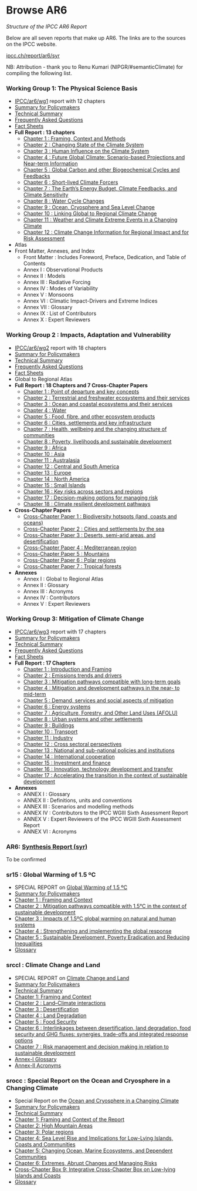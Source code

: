 # Browse AR6 {.unnumbered}

_Structure of the IPCC AR6 Report_

Below are all seven reports that make up AR6. The links are to the sources on the IPCC website.

[ipcc.ch/report/ar6/syr](https://www.ipcc.ch/report/ar6/syr/)

NB: Attribution \- thank you to Renu Kumari (NIPGR/\#semanticClimate) for compiling the following list. 

### **Working Group 1: The Physical Science Basis**

* [IPCC/ar6/wg1](https://www.ipcc.ch/report/ar6/wg1/) report with 12 chapters  
* [Summary for Policymakers](https://www.ipcc.ch/report/ar6/wg1/chapter/summary-for-policymakers/)  
* [Technical Summary](https://www.ipcc.ch/report/ar6/wg1/chapter/technical-summary/)  
* [Frequently Asked Questions](https://www.ipcc.ch/report/ar6/wg1/resources/frequently-asked-questions/)  
* [Fact Sheets](https://www.ipcc.ch/report/ar6/wg1/resources/factsheets/)  
* **Full Report : 13 chapters**  
  * [Chapter 1 : Framing, Context and Methods](https://www.ipcc.ch/report/ar6/wg1/chapter/chapter-1)  
  * [Chapter 2 : Changing State of the Climate System](https://www.ipcc.ch/report/ar6/wg1/chapter/chapter-2)  
  * [Chapter 3 : Human Influence on the Climate System](https://www.ipcc.ch/report/ar6/wg1/chapter/chapter-3)  
  * [Chapter 4 : Future Global Climate: Scenario-based Projections and Near-term Information](https://www.ipcc.ch/report/ar6/wg1/chapter/chapter-4)  
  * [Chapter 5 : Global Carbon and other Biogeochemical Cycles and Feedbacks](https://www.ipcc.ch/report/ar6/wg1/chapter/chapter-5)  
  * [Chapter 6 : Short-lived Climate Forcers](https://www.ipcc.ch/report/ar6/wg1/chapter/chapter-6)  
  * [Chapter 7 : The Earth’s Energy Budget, Climate Feedbacks, and Climate Sensitivity](https://www.ipcc.ch/report/ar6/wg1/chapter/chapter-7)  
  * [Chapter 8 : Water Cycle Changes](https://www.ipcc.ch/report/ar6/wg1/chapter/chapter-8)  
  * [Chapter 9 : Ocean, Cryosphere and Sea Level Change](https://www.ipcc.ch/report/ar6/wg1/chapter/chapter-9)  
  * [Chapter 10 : Linking Global to Regional Climate Change](https://www.ipcc.ch/report/ar6/wg1/chapter/chapter-10)  
  * [Chapter 11 : Weather and Climate Extreme Events in a Changing Climate](https://www.ipcc.ch/report/ar6/wg1/chapter/chapter-11)  
  * [Chapter 12 : Climate Change Information for Regional Impact and for Risk Assessment](https://www.ipcc.ch/report/ar6/wg1/chapter/chapter-12)  
* Atlas  
* Front Matter, Annexes, and Index  
  * Front Matter : Includes Foreword, Preface, Dedication, and Table of Contents  
  * Annex I : Observational Products  
  * Annex II : Models  
  * Annex III : Radiative Forcing  
  * Annex IV : Modes of Variability  
  * Annex V : Monsoons  
  * Annex VI : Climatic Impact-Drivers and Extreme Indices  
  * Annex VII : Glossary  
  * Annex IX : List of Contributors  
  * Annex X : Expert Reviewers

### **Working Group 2 : Impacts, Adaptation and Vulnerability**

* [IPCC/ar6/wg2](https://www.ipcc.ch/report/ar6/wg2/) report with 18 chapters  
* [Summary for Policymakers](https://www.ipcc.ch/report/ar6/wg2/chapter/summary-for-policymakers/)  
* [Technical Summary](https://www.ipcc.ch/report/ar6/wg2/chapter/technical-summary/)  
* [Frequently Asked Questions](https://www.ipcc.ch/report/ar6/wg2/about/frequently-asked-questions)  
* [Fact Sheets](https://www.ipcc.ch/report/ar6/wg2/about/factsheets)  
* Global to Regional Atlas  
* **Full Report : 18 Chapters and 7 Cross-Chapter Papers**  
  * [Chapter 1 : Point of departure and key concepts](https://www.ipcc.ch/report/ar6/wg2/chapter/chapter-1)  
  * [Chapter 2 : Terrestrial and freshwater ecosystems and their services](https://www.ipcc.ch/report/ar6/wg2/chapter/chapter-2)  
  * [Chapter 3 : Ocean and coastal ecosystems and their services](https://www.ipcc.ch/report/ar6/wg2/chapter/chapter-3)  
  * [Chapter 4 : Water](https://www.ipcc.ch/report/ar6/wg2/chapter/chapter-4)  
  * [Chapter 5 : Food, fibre, and other ecosystem products](https://www.ipcc.ch/report/ar6/wg2/chapter/chapter-5)  
  * [Chapter 6 : Cities, settlements and key infrastructure](https://www.ipcc.ch/report/ar6/wg2/chapter/chapter-6)  
  * [Chapter 7 : Health, wellbeing and the changing structure of communities](https://www.ipcc.ch/report/ar6/wg2/chapter/chapter-7)  
  * [Chapter 8 : Poverty, livelihoods and sustainable development](https://www.ipcc.ch/report/ar6/wg2/chapter/chapter-8)  
  * [Chapter 9 : Africa](https://www.ipcc.ch/report/ar6/wg2/chapter/chapter-9)  
  * [Chapter 10 : Asia](https://www.ipcc.ch/report/ar6/wg2/chapter/chapter-10)  
  * [Chapter 11 : Australasia](https://www.ipcc.ch/report/ar6/wg2/chapter/chapter-11)  
  * [Chapter 12 : Central and South America](https://www.ipcc.ch/report/ar6/wg2/chapter/chapter-12)  
  * [Chapter 13 : Europe](https://www.ipcc.ch/report/ar6/wg2/chapter/chapter-13)  
  * [Chapter 14 : North America](https://www.ipcc.ch/report/ar6/wg2/chapter/chapter-14)  
  * [Chapter 15 : Small Islands](https://www.ipcc.ch/report/ar6/wg2/chapter/chapter-15)  
  * [Chapter 16 : Key risks across sectors and regions](https://www.ipcc.ch/report/ar6/wg2/chapter/chapter-16)  
  * [Chapter 17 : Decision-making options for managing risk](https://www.ipcc.ch/report/ar6/wg2/chapter/chapter-17)  
  * [Chapter 18 : Climate resilient development pathways](https://www.ipcc.ch/report/ar6/wg2/chapter/chapter-18)  
* **Cross-Chapter Papers**  
  * [Cross-Chapter Paper 1 : Biodiversity hotspots (land, coasts and oceans)](https://www.ipcc.ch/report/ar6/wg2/chapter/ccp1/)  
  * [Cross-Chapter Paper 2 : Cities and settlements by the sea](https://www.ipcc.ch/report/ar6/wg2/chapter/ccp2/)  
  * [Cross-Chapter Paper 3 : Deserts, semi-arid areas, and desertification](https://www.ipcc.ch/report/ar6/wg2/chapter/ccp3/)  
  * [Cross-Chapter Paper 4 : Mediterranean region](https://www.ipcc.ch/report/ar6/wg2/chapter/ccp4/)  
  * [Cross-Chapter Paper 5 : Mountains](https://www.ipcc.ch/report/ar6/wg2/chapter/ccp5/)  
  * [Cross-Chapter Paper 6 : Polar regions](https://www.ipcc.ch/report/ar6/wg2/chapter/ccp6/)  
  * [Cross-Chapter Paper 7 : Tropical forests](https://www.ipcc.ch/report/ar6/wg2/chapter/ccp7/)  
* **Annexes**  
  * Annex I : Global to Regional Atlas  
  * Annex II : Glossary  
  * Annex III : Acronyms  
  * Annex IV : Contributors  
  * Annex V : Expert Reviewers

### **Working Group 3: Mitigation of Climate Change**

* [IPCC/ar6/wg3](https://www.ipcc.ch/report/ar6/wg3/) report with 17 chapters  
* [Summary for Policymakers](https://www.ipcc.ch/report/ar6/wg3/chapter/summary-for-policymakers/)  
* [Technical Summary](https://www.ipcc.ch/report/ar6/wg3/chapter/technical-summary/)  
* [Frequently Asked Questions](https://www.ipcc.ch/report/ar6/wg3/about/frequently-asked-questions)  
* [Fact Sheets](https://www.ipcc.ch/report/ar6/wg3/resources/factsheets)  
* **Full Report : 17 Chapters**  
  * [Chapter 1 : Introduction and Framing](https://www.ipcc.ch/report/ar6/wg3/chapter/chapter-1)  
  * [Chapter 2 : Emissions trends and drivers](https://www.ipcc.ch/report/ar6/wg3/chapter/chapter-2)  
  * [Chapter 3 : Mitigation pathways compatible with long-term goals](https://www.ipcc.ch/report/ar6/wg3/chapter/chapter-3)  
  * [Chapter 4 : Mitigation and development pathways in the near- to mid-term](https://www.ipcc.ch/report/ar6/wg3/chapter/chapter-4)  
  * [Chapter 5 : Demand, services and social aspects of mitigation](https://www.ipcc.ch/report/ar6/wg3/chapter/chapter-5)  
  * [Chapter 6 : Energy systems](https://www.ipcc.ch/report/ar6/wg3/chapter/chapter-6)  
  * [Chapter 7 : Agriculture, Forestry, and Other Land Uses (AFOLU)](https://www.ipcc.ch/report/ar6/wg3/chapter/chapter-7)  
  * [Chapter 8 : Urban systems and other settlements](https://www.ipcc.ch/report/ar6/wg3/chapter/chapter-8)  
  * [Chapter 9 : Buildings](https://www.ipcc.ch/report/ar6/wg3/chapter/chapter-9)  
  * [Chapter 10 : Transport](https://www.ipcc.ch/report/ar6/wg3/chapter/chapter-10)  
  * [Chapter 11 : Industry](https://www.ipcc.ch/report/ar6/wg3/chapter/chapter-11)  
  * [Chapter 12 : Cross sectoral perspectives](https://www.ipcc.ch/report/ar6/wg3/chapter/chapter-12)  
  * [Chapter 13 : National and sub-national policies and institutions](https://www.ipcc.ch/report/ar6/wg3/chapter/chapter-13)  
  * [Chapter 14 : International cooperation](https://www.ipcc.ch/report/ar6/wg3/chapter/chapter-14)  
  * [Chapter 15 : Investment and finance](https://www.ipcc.ch/report/ar6/wg3/chapter/chapter-15)  
  * [Chapter 16 : Innovation, technology development and transfer](https://www.ipcc.ch/report/ar6/wg3/chapter/chapter-16)  
  * [Chapter 17 : Accelerating the transition in the context of sustainable development](https://www.ipcc.ch/report/ar6/wg3/chapter/chapter-17)  
* **Annexes**  
  * ANNEX I : Glossary  
  * ANNEX II : Definitions, units and conventions  
  * ANNEX III : Scenarios and modelling methods  
  * ANNEX IV : Contributors to the IPCC WGIII Sixth Assessment Report  
  * ANNEX V : Expert Reviewers of the IPCC WGIII Sixth Assessment Report  
  * ANNEX VI : Acronyms

### AR6: [**Synthesis Report** (syr)](https://www.ipcc.ch/report/ar6/syr/)

To be confirmed

### **sr15 : Global Warming of 1.5 ºC**

* SPECIAL REPORT on [Global Warming of 1.5 ºC](https://www.ipcc.ch/sr15/)  
* [Summary for Policymakers](https://www.ipcc.ch/sr15/chapter/spm/)  
* [Chapter 1 : Framing and Context](https://www.ipcc.ch/sr15/chapter/chapter-1)  
* [Chapter 2 : Mitigation pathways compatible with 1.5°C in the context of sustainable development](https://www.ipcc.ch/sr15/chapter/chapter-2)  
* [Chapter 3 : Impacts of 1.5ºC global warming on natural and human systems](https://www.ipcc.ch/sr15/chapter/chapter-3)  
* [Chapter 4 : Strengthening and implementing the global response](https://www.ipcc.ch/sr15/chapter/chapter-4)  
* [Chapter 5 : Sustainable Development, Poverty Eradication and Reducing Inequalities](https://www.ipcc.ch/sr15/chapter/chapter-5)  
* [Glossary](https://www.ipcc.ch/sr15/chapter/glossary/)

### **srccl : Climate Change and Land**

* SPECIAL REPORT on [Climate Change and Land](https://www.ipcc.ch/srccl/)  
* [Summary for Policymakers](https://www.ipcc.ch/srccl/chapter/summary-for-policymakers/)  
* [Technical Summary](https://www.ipcc.ch/srccl/chapter/technical-summary/)  
* [Chapter 1: Framing and Context](https://www.ipcc.ch/srccl/chapter/chapter-1)  
* [Chapter 2 : Land–Climate interactions](https://www.ipcc.ch/srccl/chapter/chapter-2)  
* [Chapter 3 : Desertification](https://www.ipcc.ch/srccl/chapter/chapter-2)  
* [Chapter 4 : Land Degradation](https://www.ipcc.ch/srccl/chapter/chapter-4)  
* [Chapter 5 : Food Security](https://www.ipcc.ch/srccl/chapter/chapter-5)  
* [Chapter 6 : Interlinkages between desertification, land degradation, food security and GHG fluxes: synergies, trade-offs and integrated response options](https://www.ipcc.ch/srccl/chapter/chapter-6)  
* [Chapter 7 : Risk management and decision making in relation to sustainable development](https://www.ipcc.ch/srccl/chapter/chapter-7)  
* [Annex-I Glossary](https://www.ipcc.ch/srccl/chapter/glossary/)  
* [Annex-II Acronyms](https://www.ipcc.ch/srccl/chapter/annex-ii-acronyms/)

### **srocc : Special Report on the Ocean and Cryosphere in a Changing Climate**

* Special Report on the [Ocean and Cryosphere in a Changing Climate](https://www.ipcc.ch/srocc/)  
* [Summary for Policymakers](https://www.ipcc.ch/srocc/chapter/summary-for-policymakers/)  
* [Technical Summary](https://www.ipcc.ch/srocc/chapter/technical-summary/)  
* [Chapter 1: Framing and Context of the Report](https://www.ipcc.ch/srocc/chapter/chapter-1)  
* [Chapter 2: High Mountain Areas](https://www.ipcc.ch/srocc/chapter/chapter-2)  
* [Chapter 3: Polar regions](https://www.ipcc.ch/srocc/chapter/chapter-3)  
* [Chapter 4: Sea Level Rise and Implications for Low-Lying Islands, Coasts and Communities](https://www.ipcc.ch/srocc/chapter/chapter-4)  
* [Chapter 5: Changing Ocean, Marine Ecosystems, and Dependent Communities](https://www.ipcc.ch/srocc/chapter/chapter-5)  
* [Chapter 6: Extremes, Abrupt Changes and Managing Risks](https://www.ipcc.ch/srocc/chapter/chapter-6)  
* [Cross-Chapter Box 9: Integrative Cross-Chapter Box on Low-lying Islands and Coasts](https://www.ipcc.ch/srocc/chapter/cross-chapter-box-9-integrative-cross-chapter-box-on-low-lying-islands-and-coasts/)  
* [Glossary](https://www.ipcc.ch/srocc/chapter/glossary/)

